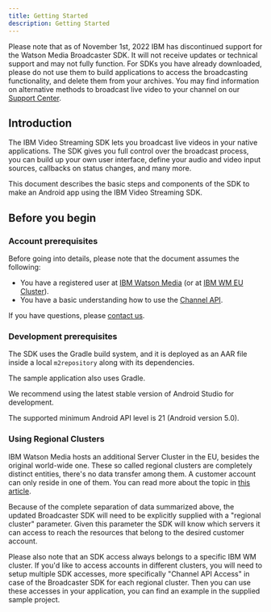 ```yaml
---
title: Getting Started
description: Getting Started
---
```


<InlineNotification kind="warning">

Please note that as of November 1st, 2022 IBM has discontinued support for the Watson Media Broadcaster SDK. It will not receive updates or technical support and may not fully function. For SDKs you have already downloaded, please do not use them to build applications to access the broadcasting functionality, and delete them from your archives. You may find information on alternative methods to broadcast live video to your channel on our [Support Center](https://support.video.ibm.com/hc/en-us/categories/200545448-Broadcasting-on-IBM-Watson-Media).

</InlineNotification>

## Introduction

The IBM Video Streaming SDK lets you broadcast live videos in your native applications. The SDK gives you full control over the broadcast process, you can build up your own user interface, define your audio and video input sources, callbacks on status changes, and many more.

This document describes the basic steps and components of the SDK to make an Android app using the IBM Video Streaming SDK.

## Before you begin

### Account prerequisites
Before going into details, please note that the document assumes the following:
*  You have a registered user at [IBM Watson Media] (or at [IBM WM EU Cluster]).
*  You have a basic understanding how to use the [Channel API][Channel API Documentation].

If you have questions, please [contact us].

### Development prerequisites

The SDK uses the Gradle build system, and it is deployed as an AAR file inside a local `m2repository` along with its dependencies.

The sample application also uses Gradle.

We recommend using the latest stable version of Android Studio for development.

The supported minimum Android API level is 21 (Android version 5.0).

### Using Regional Clusters

IBM Watson Media hosts an additional Server Cluster in the EU, besides the original world-wide one.
These so called regional clusters are completely distinct entities, there's no data transfer among them. A customer account can only reside in one of them.
You can read more about the topic in [this article](https://blog.video.ibm.com/streaming-product-updates/server-cluster-in-europe-for-streaming-video/).

Because of the complete separation of data summarized above, the updated Broadcaster SDK will need to be explicitly supplied with a "regional cluster" parameter.
Given this parameter the SDK will know which servers it can access to reach the resources that belong to the desired customer account.

Please also note that an SDK access always belongs to a specific IBM WM cluster. If you'd like to access accounts in different clusters,
you will need to setup multiple SDK accesses, more specifically "Channel API Access" in case of the Broadcaster SDK for each regional cluster.
Then you can use these accesses in your application, you can find an example in the supplied sample project.

[IBM Watson Media]: http://video.ibm.com/
[IBM WM EU Cluster]: http://eu.video.ibm.com/
[Channel API Documentation]: https://developers.video.ibm.com/channel-api-basic-channel-management "IBM Video Streaming Channel API"
[contact us]: https://video.ibm.com/enterprise-video/contact
